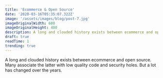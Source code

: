 ```yaml
---
title: 'Ecommerce & Open Source'
date: '2020-03-16T05:35:07.322Z'
image: '/assets/images/blog/post-7.jpg'
imageOriginalWidth: 600
imageOriginalHeight: 400
description: A long and clouded history exists between ecommerce and open source. Many associate the latter with low quality code and security holes. But a lot has changed over the years.
draft: true
readTime: 1
trending: true
---
```


A long and clouded history exists between ecommerce and open source. Many associate the latter with low quality code and security holes. But a lot has changed over the years.
